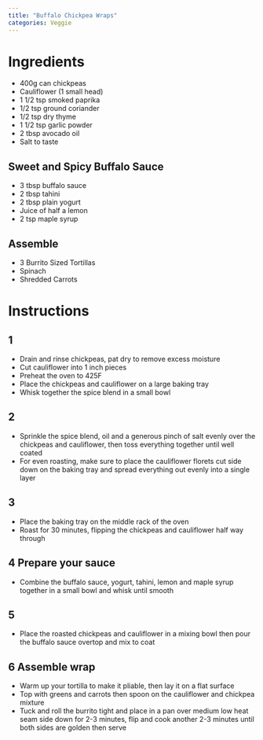 ```yaml
---
title: "Buffalo Chickpea Wraps"
categories: Veggie
---
```


# Ingredients
- 400g can chickpeas
- Cauliflower (1 small head)
- 1 1/2 tsp smoked paprika
- 1/2 tsp ground coriander
- 1/2 tsp dry thyme
- 1 1/2 tsp garlic powder
- 2 tbsp avocado oil
- Salt to taste

## Sweet and Spicy Buffalo Sauce

- 3 tbsp buffalo sauce
- 2 tbsp tahini
- 2 tbsp plain yogurt
- Juice of half a lemon
- 2 tsp maple syrup

## Assemble
- 3 Burrito Sized Tortillas
- Spinach
- Shredded Carrots

# Instructions
## 1
- Drain and rinse chickpeas, pat dry to remove excess moisture
- Cut cauliflower into 1 inch pieces
- Preheat the oven to 425F
- Place the chickpeas and cauliflower on a large baking tray
- Whisk together the spice blend in a small bowl

## 2
- Sprinkle the spice blend, oil and a generous pinch of salt evenly over the chickpeas and cauliflower, then toss everything together until well coated
- For even roasting, make sure to place the cauliflower florets cut side down on the baking tray and spread everything out evenly into a single layer

## 3 
- Place the baking tray on the middle rack of the oven
- Roast for 30 minutes, flipping the chickpeas and cauliflower half way through

## 4 Prepare your sauce
- Combine the buffalo sauce, yogurt, tahini, lemon and maple syrup together in a small bowl and whisk until smooth

## 5
- Place the roasted chickpeas and cauliflower in a mixing bowl then pour the buffalo sauce overtop and mix to coat

## 6 Assemble wrap
- Warm up your tortilla to make it pliable, then lay it on a flat surface
- Top with greens and carrots then spoon on the cauliflower and chickpea mixture
- Tuck and roll the burrito tight and place in a pan over medium low heat seam side down for 2-3 minutes, flip and cook another 2-3 minutes until both sides are golden then serve
